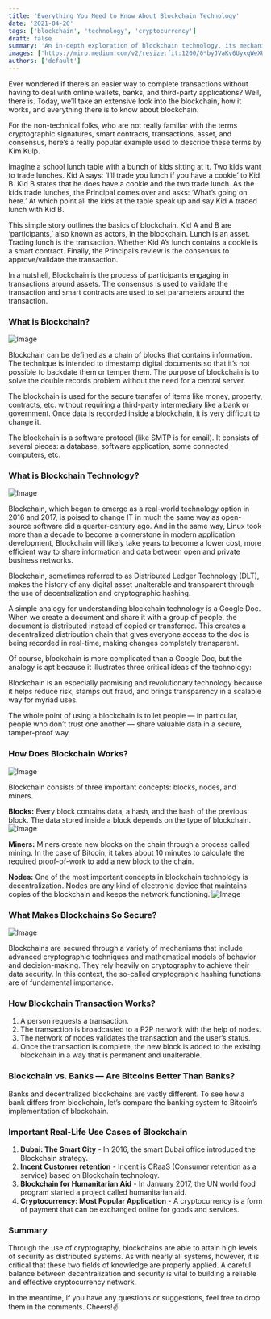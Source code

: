 ```yaml
---
title: 'Everything You Need to Know About Blockchain Technology'
date: '2021-04-20'
tags: ['blockchain', 'technology', 'cryptocurrency']
draft: false
summary: 'An in-depth exploration of blockchain technology, its mechanisms, and its real-world applications.'
images: ['https://miro.medium.com/v2/resize:fit:1200/0*byJVaKv6UyxqWeXU.png']
authors: ['default']
---
```


Ever wondered if there’s an easier way to complete transactions without having to deal with online wallets, banks, and third-party applications? Well, there is. Today, we’ll take an extensive look into the blockchain, how it works, and everything there is to know about blockchain.

For the non-technical folks, who are not really familiar with the terms cryptographic signatures, smart contracts, transactions, asset, and consensus, here’s a really popular example used to describe these terms by Kim Kulp.

Imagine a school lunch table with a bunch of kids sitting at it. Two kids want to trade lunches. Kid A says: ‘I’ll trade you lunch if you have a cookie’ to Kid B. Kid B states that he does have a cookie and the two trade lunch. As the kids trade lunches, the Principal comes over and asks: ‘What’s going on here.’ At which point all the kids at the table speak up and say Kid A traded lunch with Kid B.

This simple story outlines the basics of blockchain. Kid A and B are ‘participants,’ also known as actors, in the blockchain. Lunch is an asset. Trading lunch is the transaction. Whether Kid A’s lunch contains a cookie is a smart contract. Finally, the Principal’s review is the consensus to approve/validate the transaction.

In a nutshell, Blockchain is the process of participants engaging in transactions around assets. The consensus is used to validate the transaction and smart contracts are used to set parameters around the transaction.

### What is Blockchain?

![Image](https://miro.medium.com/v2/resize:fit:720/0*-39cdwWcu6zckusj)

Blockchain can be defined as a chain of blocks that contains information. The technique is intended to timestamp digital documents so that it’s not possible to backdate them or temper them. The purpose of blockchain is to solve the double records problem without the need for a central server.

The blockchain is used for the secure transfer of items like money, property, contracts, etc. without requiring a third-party intermediary like a bank or government. Once data is recorded inside a blockchain, it is very difficult to change it.

The blockchain is a software protocol (like SMTP is for email). It consists of several pieces: a database, software application, some connected computers, etc.

### What is Blockchain Technology?

![Image](https://miro.medium.com/v2/resize:fit:720/format:webp/1*WVWNBXmg3zWkGFEGBQwj3Q.png)

Blockchain, which began to emerge as a real-world technology option in 2016 and 2017, is poised to change IT in much the same way as open-source software did a quarter-century ago. And in the same way, Linux took more than a decade to become a cornerstone in modern application development, Blockchain will likely take years to become a lower cost, more efficient way to share information and data between open and private business networks.

Blockchain, sometimes referred to as Distributed Ledger Technology (DLT), makes the history of any digital asset unalterable and transparent through the use of decentralization and cryptographic hashing.

A simple analogy for understanding blockchain technology is a Google Doc. When we create a document and share it with a group of people, the document is distributed instead of copied or transferred. This creates a decentralized distribution chain that gives everyone access to the doc is being recorded in real-time, making changes completely transparent.

Of course, blockchain is more complicated than a Google Doc, but the analogy is apt because it illustrates three critical ideas of the technology:

Blockchain is an especially promising and revolutionary technology because it helps reduce risk, stamps out fraud, and brings transparency in a scalable way for myriad uses.

The whole point of using a blockchain is to let people — in particular, people who don’t trust one another — share valuable data in a secure, tamper-proof way.

### How Does Blockchain Works?

![Image](https://miro.medium.com/v2/resize:fit:720/format:webp/0*Q1kd7pk29TFJoDrm.jpg)

Blockchain consists of three important concepts: blocks, nodes, and miners.

**Blocks:** Every block contains data, a hash, and the hash of the previous block. The data stored inside a block depends on the type of blockchain.
![Image](https://miro.medium.com/v2/resize:fit:640/0*CoZY2cQW0ml_VUpJ)

**Miners:** Miners create new blocks on the chain through a process called mining. In the case of Bitcoin, it takes about 10 minutes to calculate the required proof-of-work to add a new block to the chain.

**Nodes:** One of the most important concepts in blockchain technology is decentralization. Nodes are any kind of electronic device that maintains copies of the blockchain and keeps the network functioning.
![Image](https://miro.medium.com/v2/resize:fit:720/0*nW7-aiiS-Zi90_wa)

### What Makes Blockchains So Secure?

![Image](https://miro.medium.com/v2/resize:fit:720/format:webp/0*Pf3VclEE4rXBZKuw.jpg)

Blockchains are secured through a variety of mechanisms that include advanced cryptographic techniques and mathematical models of behavior and decision-making. They rely heavily on cryptography to achieve their data security. In this context, the so-called cryptographic hashing functions are of fundamental importance.

### How Blockchain Transaction Works?

1. A person requests a transaction.
2. The transaction is broadcasted to a P2P network with the help of nodes.
3. The network of nodes validates the transaction and the user’s status.
4. Once the transaction is complete, the new block is added to the existing blockchain in a way that is permanent and unalterable.

### Blockchain vs. Banks — Are Bitcoins Better Than Banks?

Banks and decentralized blockchains are vastly different. To see how a bank differs from blockchain, let’s compare the banking system to Bitcoin’s implementation of blockchain.

### Important Real-Life Use Cases of Blockchain

1. **Dubai: The Smart City** - In 2016, the smart Dubai office introduced the Blockchain strategy.
2. **Incent Customer retention** - Incent is CRaaS (Consumer retention as a service) based on Blockchain technology.
3. **Blockchain for Humanitarian Aid** - In January 2017, the UN world food program started a project called humanitarian aid.
4. **Cryptocurrency: Most Popular Application** - A cryptocurrency is a form of payment that can be exchanged online for goods and services.

### Summary

Through the use of cryptography, blockchains are able to attain high levels of security as distributed systems. As with nearly all systems, however, it is critical that these two fields of knowledge are properly applied. A careful balance between decentralization and security is vital to building a reliable and effective cryptocurrency network.

In the meantime, if you have any questions or suggestions, feel free to drop them in the comments. Cheers!✌


